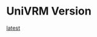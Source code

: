 # UniVRM Version


[latest](/release/112/v0.120.0/)

<DocCardList />

[^springcollider]: スプリングボーンのコライダーの座標変換バグ。 [\#576](https://github.com/vrm-c/UniVRM/issues/576)
[^jpg]: エクスポートダイアログのスクリーンショットボタンの jpg バグ。[\#639](https://github.com/vrm-c/UniVRM/issues/639)
[^kwmap]: シリアライザのバグ。エクスポートしたファイルの互換性。 [\#654](https://github.com/vrm-c/UniVRM/issues/654)
[^upm]: MeshUtility フォルダの移動と参照の問題。
[^asmdef]: 他のパッケージと併用するときに install で問題が出る？ [\#687](https://github.com/vrm-c/UniVRM/pull/687)
[^build]: build すると Exception( `#if UNITY_EDITOR` )。 [\#701](https://github.com/vrm-c/UniVRM/issues/701)
[^firstperson_import]: VRMFirstPerson のエディターインポートのバグ [/#515](https://github.com/vrm-c/UniVRM/issues/515)
[^material_import]: [\#786](https://github.com/vrm-c/UniVRM/issues/786) [\#788](https://github.com/vrm-c/UniVRM/issues/788)
[^import_bug]: [\#790](https://github.com/vrm-c/UniVRM/issues/790) [\#794](https://github.com/vrm-c/UniVRM/issues/794)
[^NotUnique]: [\#812](https://github.com/vrm-c/UniVRM/pull/812)
[^EncodeToPng]: [\#831](https://github.com/vrm-c/UniVRM/pull/831)
[^MetallicOcclusion]: [\#836](https://github.com/vrm-c/UniVRM/issues/836)
